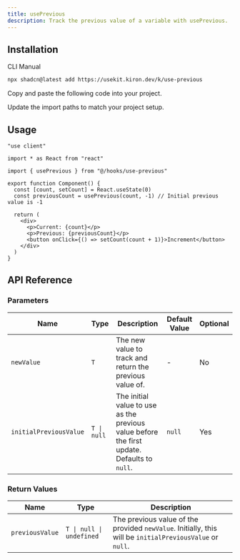 ```yaml
---
title: usePrevious
description: Track the previous value of a variable with usePrevious.
---
```


<ComponentPreview name="use-previous-demo" />

## Installation

<Tabs defaultValue="cli">

<TabsList>
  <TabsTrigger value="cli">CLI</TabsTrigger>
  <TabsTrigger value="manual">Manual</TabsTrigger>
</TabsList>

<TabsContent value="cli">

```bash
npx shadcn@latest add https://usekit.kiron.dev/k/use-previous
```

</TabsContent>

<TabsContent value="manual">

<Steps>

<Step>Copy and paste the following code into your project.</Step>

<ComponentSource name="use-previous" />

<Step>Update the import paths to match your project setup.</Step>

</Steps>

</TabsContent>

</Tabs>

## Usage

```tsx {5, 9}
"use client"

import * as React from "react"

import { usePrevious } from "@/hooks/use-previous"

export function Component() {
  const [count, setCount] = React.useState(0)
  const previousCount = usePrevious(count, -1) // Initial previous value is -1

  return (
    <div>
      <p>Current: {count}</p>
      <p>Previous: {previousCount}</p>
      <button onClick={() => setCount(count + 1)}>Increment</button>
    </div>
  )
}
```

## API Reference

### Parameters

| Name                   | Type        | Description                                                                                 | Default Value | Optional |
| ---------------------- | ----------- | ------------------------------------------------------------------------------------------- | ------------- | -------- |
| `newValue`             | `T`         | The new value to track and return the previous value of.                                    | -             | No       |
| `initialPreviousValue` | `T \| null` | The initial value to use as the previous value before the first update. Defaults to `null`. | `null`        | Yes      |

### Return Values

| Name            | Type                     | Description                                                                                              |
| --------------- | ------------------------ | -------------------------------------------------------------------------------------------------------- |
| `previousValue` | `T \| null \| undefined` | The previous value of the provided `newValue`. Initially, this will be `initialPreviousValue` or `null`. |
